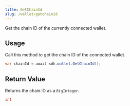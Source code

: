 ```yaml
---
title: GetChainId
slug: /wallet/getchainid
---
```


Get the chain ID of the currently connected wallet.

## Usage

Call this method to get the chain ID of the connected wallet.

```csharp
var chainId = await sdk.wallet.GetChainId();
```

## Return Value

Returns the chain ID as a `BigInteger`.

```csharp
int
```
